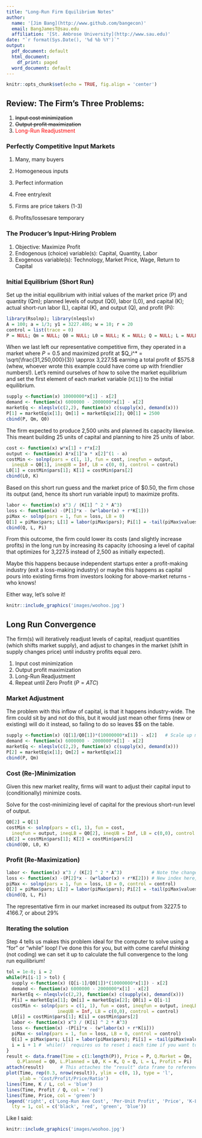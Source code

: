 ```yaml
---
title: "Long-Run Firm Equilibrium Notes"
author:
  name: '[Jim Bang](http://www.github.com/bangecon)'
  email: BangJamesT@sau.edu
  affiliation: '[St. Ambrose University](http://www.sau.edu)'
date: "`r format(Sys.Date(), '%d %b %Y')`"
output:
  pdf_document: default
  html_document:
    df_print: paged
  word_document: default
---
```


```r
knitr::opts_chunk$set(echo = TRUE, fig.align = 'center')
```

## Review: The Firm's Three Problems:

1. ~~Input cost minimization~~
2. ~~Output profit maximization~~
3. <span style="color: red;">Long-Run Readjustment</span>

### Perfectly Competitive Input Markets

1. Many, many buyers
2. Homogeneous inputs
3. Perfect information
4. Free entry/exit

1. Firms are price takers (1-3) 
2. Profits/lossesare temporary

### The Producer's Input-Hiring Problem

1. Objective: Maximize Profit
2. Endogenous (choice) variable(s): Capital, Quantity, Labor
3. Exogenous variable(s): Technology, Market Price, Wage, Return to Capital

### Initial Equilibrium (Short Run)

Set up the initial equilibrium with initial values of the market price (P) and quantity (Qm); planned levels of  output (Q0), labor (L0), and capital (K); actual short-run labor (L), capital (K), and output (Q), and profit (Pi):

```r
library(Rsolnp); library(nleqslv)             
A = 100; a = 1/3; y1 = 3227.486; w = 10; r = 20 
control = list(trace = 0)
P = NULL; Qm = NULL; Q0 = NULL; L0 = NULL; K = NULL; Q = NULL; L = NULL; Pi = NULL
```

When we last left our representative competitive firm, they operated in a market where $P = 0.5$ and  maximized profit at $Q_i^* = \sqrt{\frac{31,250,000}{3}} \approx 3,227.5$ earning a total profit of $\$575.8$ (whew, whoever wrote this example could have come up with friendlier numbers!). Let's remind ourselves of how to solve the market equilibrium and set the first element of each market variable (`X[1]`) to the initial equilibrium. 

```r
supply <-function(x) 10000000*x[1] - x[2]
demand <- function(x) 6000000 - 2000000*x[1] - x[2]
marketEq <- nleqslv(c(2,2), function(x) c(supply(x), demand(x)))
P[1] = marketEq$x[1]; Qm[1] = marketEq$x[2]; Q0[1] = 2500
cbind(P, Qm, Q0)
```

The firm expected to produce 2,500 units and planned its capacity likewise. This meant building 25 units of capital and planning to hire 25 units of labor. 

```r
cost <- function(x) w*x[1] + r*x[2]
output <- function(x) A*x[1]^a * x[2]^(1 - a)
costMin <- solnp(pars = c(1, 1), fun = cost, ineqfun = output, 
  ineqLB = Q0[1], ineqUB = Inf, LB = c(0, 0), control = control)
L0[1] = costMin$pars[1]; K[1] = costMin$pars[2]
cbind(L0, K)
```

Based on this short run guess and the market price of $\$0.50$, the firm chose its output (and, hence its short run variable input) to maximize profits. 

```r
labor <- function(x) x^3 / (K[1] ^ 2 * A^3)
loss <- function(x) -(P[1]*x - (w*labor(x) + r*K[1]))
piMax <- solnp(pars = 1, fun = loss, LB = 0)
Q[1] = piMax$pars; L[1] = labor(piMax$pars); Pi[1] = -tail(piMax$values, 1)
cbind(Q, L, Pi)
```

From this outcome, the firm could lower its costs (and slightly increase profits) in the long run by increasing its capacity (choosing a level of capital that optimizes for 3,227.5 instead of 2,500 as initially expected). 

Maybe this happens because independent startups enter a profit-making industry (exit a loss-making industry) or maybe this happens as capital pours into existing firms from investors looking for above-market returns - who knows! 

Either way, let's solve it!

```r
knitr::include_graphics('images/woohoo.jpg')
```

## Long Run Convergence

The firm(s) will iteratively readjust levels of capital, readjust quantities (which shifts market supply), and adjust to changes in the market (shift in supply changes price) until industry profits equal zero. 

1. Input cost minimization
2. Output profit maximization
3. Long-Run Readjustment
4. Repeat until Zero Profit ($P = ATC$)

### Market Adjustment

The problem with this inflow of capital, is that it happens industry-wide. The firm could sit by and not do this, but it would just mean other firms (new or existing) will do it instead, so failing to do so leaves \$\$ on the table. 

```r
supply <-function(x) (Q[1]/Q0[1])*(10000000*x[1]) - x[2]   # Scale up market supply
demand <- function(x) 6000000 - 2000000*x[1] - x[2]
marketEq <- nleqslv(c(2,2), function(x) c(supply(x), demand(x)))
P[2] = marketEq$x[1]; Qm[2] = marketEq$x[2]
cbind(P, Qm)
```

### Cost (Re-)Minimization

Given this new market reality, firms will want to adjust their capital input to (conditionally) minimize costs. 

Solve for the cost-minimizing level of capital for the previous short-run level of output. 

```r
Q0[2] = Q[1]
costMin <- solnp(pars = c(1, 1), fun = cost, 
  ineqfun = output, ineqLB = Q0[2], ineqUB = Inf, LB = c(0,0), control = control)
L0[2] = costMin$pars[1]; K[2] = costMin$pars[2]
cbind(Q0, L0, K)
```

### Profit (Re-Maximization)

```r
labor <- function(x) x^3 / (K[2] ^ 2 * A^3)           # Note the change in index!
loss <- function(x) -(P[2]*x - (w*labor(x) + r*K[2])) # New index here, too!
piMax <- solnp(pars = 1, fun = loss, LB = 0, control = control)
Q[2] = piMax$pars; L[2] = labor(piMax$pars); Pi[2] = -tail(piMax$values, 1)
cbind(Q, L, Pi)
```

The representative firm in our market increased its output from 3227.5 to 4166.7, or about 29%

### Iterating the solution

Step 4 tells us makes this problem ideal for the computer to solve using a "for" or "while" loop! I've done this for you, but with come careful *thinking* (not coding) we can set it up to calculate the full convergence to the long run equilibrium!

```r
tol = 1e-8; i = 2
while(Pi[i-1] > tol) {
  supply <-function(x) (Q[i-1]/Q0[1])*(10000000*x[1]) - x[2]
  demand <- function(x) 6000000 - 2000000*x[1] - x[2]
  marketEq <- nleqslv(c(2,2), function(x) c(supply(x), demand(x)))
  P[i] = marketEq$x[1]; Qm[i] = marketEq$x[2]; Q0[i] = Q[i-1]
  costMin <- solnp(pars = c(1, 1), fun = cost, ineqfun = output, ineqLB = Q0[i],
                   ineqUB = Inf, LB = c(0,0), control = control)
  L0[i] = costMin$pars[1]; K[i] = costMin$pars[2]
  labor <- function(x) x^3 / (K[i] ^ 2 * A^3)
  loss <- function(x) -(P[i]*x - (w*labor(x) + r*K[i])) 
  piMax <- solnp(pars = 1, fun = loss, LB = 0, control = control)
  Q[i] = piMax$pars; L[i] = labor(piMax$pars); Pi[i] = -tail(piMax$values, 1)
  i = i + 1 # `while()` requires us to reset i each time if you want to store them. 
}
result <- data.frame(Time = c(1:length(P)), Price = P, Q.Market = Qm,
    Q.Planned = Q0, L.Planned = L0, K = K, Q = Q, L = L, Profit = Pi)
attach(result)      # This attaches the "result" data frame to reference its names.
plot(Time, rep(0.3, nrow(result)), ylim = c(0, 1), type = 'l', 
     ylab = 'Cost/Profit/Price/Ratio')
lines(Time, K / L, col = 'blue')
lines(Time, Profit / Q, col = 'red')
lines(Time, Price, col = 'green')
legend('right', c('Long-Run Ave Cost', 'Per-Unit Profit', 'Price', 'K-L Ratio'),
  lty = 1, col = c('black', 'red', 'green', 'blue'))
```

Like I said: 

```r
knitr::include_graphics('images/woohoo.jpg')
```
